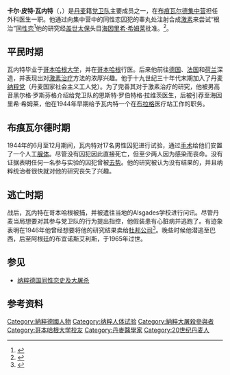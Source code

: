{{refimprove|time=2018-06-17T03:39:21+00:00}}
{{Infobox Person
|name          = 卡尔·瓦内特
|image         = 
|image_size    = 150px
|caption       = 丹麦纳粹医生
|birth_name    = 
|birth_date    = {{birth date|1893|04|28|df=y}}
|birth_place   = {{DEN}}[[哥本哈根|哥本哈根]]
|death_date    = {{death date and age|1965|11|25|1893|04|28|df=y}}
|death_place   = {{ARG}}[[布宜诺斯艾利斯|布宜诺斯艾利斯]]
|death_cause   = 
|resting_place = 
|resting_place_coordinates =  
|residence     = 
|nationality   = [[丹麦|丹麦]] 
|other_names   = 
|known_for     = 
|education     = 
|alma_mater    = [[哥本哈根大学|哥本哈根大学]]
|employer      = 
|occupation    = 外科医师
|home_town     = 
|title         = 
|salary        = 
|networth      = 
|height        = 
|weight        = 
|term          = 
|predecessor   = 
|successor     = 
|party         = 
|boards        = 
|religion      = 
|spouse        = 
|partner       = 
|children      = 
|parents       = 
|relatives     = 
|signature     = 
|website       = 
|footnotes     = 
}}
{{The Holocaust sidebar}}

'''卡尔·皮特·瓦内特'''（{{lang-da|Carl Peter Værnet}}，{{bd|1893年|4月28日|1965年|11月25日|V}}）是[[丹麦|丹麦]]籍[[党卫队|党卫队]]主要成员之一，在[[布痕瓦尔德集中营|布痕瓦尔德集中营]]担任外科医生一职。他通过向集中营中的同性恋囚犯的睾丸处注射合成[[激素|激素]]来尝试“根治”[[同性恋|同性恋]]<ref name="hackett">{{cite book | title= The Buchenwald report. | author=David A Hackett | id=<small>ISBN 0813317770</small> | year = 1995}}</ref>他的研究经[[盖世太保|盖世太保]]头目[[海因里希·希姆莱|海因里希·希姆莱]]批准。<ref name="tin">{{cite book | title= Dictionary of Homophobia: A Global History of Gay and Lesbian Experience | author=Louis-Georges Tin | id=<small>ISBN 1551522292</small> | year=2008}}</ref>。

== 平民时期 ==
瓦内特毕业于[[哥本哈根大学|哥本哈根大学]]，并在[[哥本哈根|哥本哈根]]行医。后来他前往[[德国|德国]]、[[法国|法国]]和[[荷兰|荷兰]]深造，并表现出对[[内分泌系统|激素治疗]]方法的浓厚兴趣。他于十九世纪三十年代末期加入了丹麦[[纳粹党|纳粹党]]（丹麦国家社会主义工人党）。为了完善其对于激素治疗的研究，他被男高音黑尔格·罗斯芬格介绍给党卫队的恩斯特·罗伯特格·拉维茨医生，后被引荐至海因里希·希姆莱，他在1944年早期给予瓦内特一个在[[布拉格|布拉格]]医疗站工作的职务。

== 布痕瓦尔德时期 ==
1944年的6月至12月期间，瓦内特对17名男性囚犯进行试验，通过[[手术|手术]]给他们安置了一个人工[[腺体|腺体]]。尽管没有囚犯因此直接死亡，但至少两人因为感染而丧命。没有证据表明任何一名参与实验的囚犯曾被[[去势|去势]]。他的研究被认为没有结果的，并且纳粹统治者很快就对他的研究丧失了兴趣。

== 逃亡时期 ==
战后，瓦内特在哥本哈根被捕，并被遣往当地的Alsgades学校进行问讯。尽管丹麦当局想要对其参与党卫队的行为提出指控，他假装患有心脏病并逃跑了。有迹象表明在1946年他曾经想要将他的研究结果卖给[[杜邦公司|杜邦公司]]<ref>{{Cite web |url=http://andrejkoymasky.com/mem/holocaust/06/ho06n.html |title=存档副本 |access-date=2010-08-23 |archive-date=2016-04-17 |archive-url=https://web.archive.org/web/20160417083309/http://andrejkoymasky.com/mem/holocaust/06/ho06n.html |dead-url=no }}</ref>。晚些时候他潜逃至巴西，后至阿根廷的布宜诺斯艾利斯，于1965年过世。

== 参见 ==
*[[纳粹德国同性恋史及大屠杀|纳粹德国同性恋史及大屠杀]]

== 参考资料 ==
{{Reflist}}

{{Authority control}}
{{DEFAULTSORT: Værnet, Carl}}
[[Category:納粹德國人物|Category:納粹德國人物]]
[[Category:纳粹人体试验|Category:纳粹人体试验]]
[[Category:納粹大屠殺參與者|Category:納粹大屠殺參與者]]
[[Category:哥本哈根大学校友|Category:哥本哈根大学校友]]
[[Category:丹麥醫學家|Category:丹麥醫學家]]
[[Category:20世纪丹麦人|Category:20世纪丹麦人]]